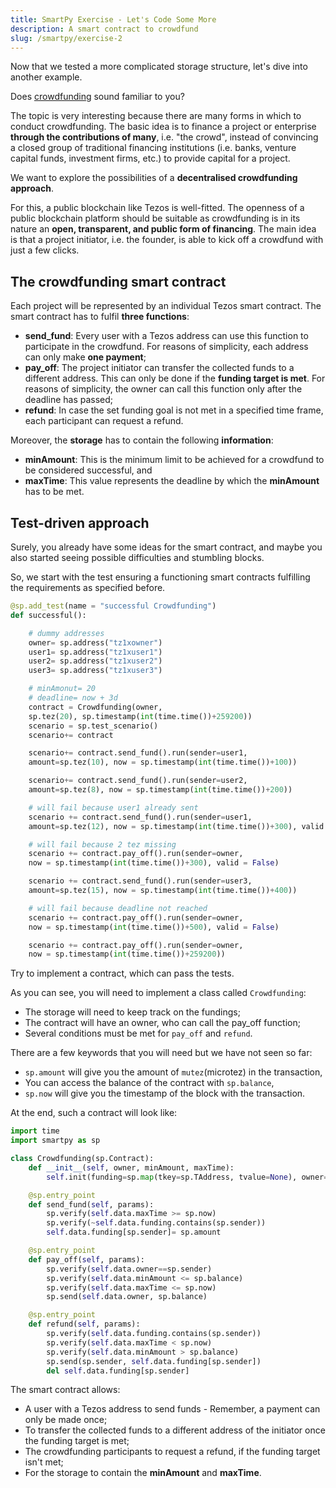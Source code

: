 ```yaml
---
title: SmartPy Exercise - Let's Code Some More
description: A smart contract to crowdfund
slug: /smartpy/exercise-2
---
```


Now that we tested a more complicated storage structure, let's dive into another example.

Does [crowdfunding](https://en.wikipedia.org/wiki/Crowdfunding) sound familiar to you?

The topic is very interesting because there are many forms in which to conduct crowdfunding. The basic idea is to finance a project or enterprise **through the contributions of many**, i.e. "the crowd", instead of convincing a closed group of traditional financing institutions (i.e. banks, venture capital funds, investment firms, etc.) to provide capital for a project.

We want to explore the possibilities of a **decentralised crowdfunding approach**.

For this, a public blockchain like Tezos is well-fitted. The openness of a public blockchain platform should be suitable as crowdfunding is in its nature an **open, transparent, and public form of financing**. The main idea is that a project initiator, i.e. the founder, is able to kick off a crowdfund with just a few clicks.

## The crowdfunding smart contract

Each project will be represented by an individual Tezos smart contract. The smart contract has to fulfil **three functions**:

* **send_fund**: Every user with a Tezos address can use this function to participate in the crowdfund. For reasons of simplicity, each address can only make **one payment**;
* **pay_off**: The project initiator can transfer the collected funds to a different address. This can only be done if the **funding target is met**. For reasons of simplicity, the owner can call this function only after the deadline has passed;
* **refund**: In case the set funding goal is not met in a specified time frame, each participant can request a refund.

Moreover, the **storage** has to contain the following **information**:

* **minAmount**: This is the minimum limit to be achieved for a crowdfund to be considered successful, and
* **maxTime**: This value represents the deadline by which the **minAmount** has to be met.

## Test-driven approach

Surely, you already have some ideas for the smart contract, and maybe you also started seeing possible difficulties and stumbling blocks.

So, we start with the test ensuring a functioning smart contracts fulfilling the requirements as specified before.

```python
@sp.add_test(name = "successful Crowdfunding")
def successful():

    # dummy addresses
    owner= sp.address("tz1xowner")
    user1= sp.address("tz1xuser1")
    user2= sp.address("tz1xuser2")
    user3= sp.address("tz1xuser3")

    # minAmonut= 20
    # deadline= now + 3d
    contract = Crowdfunding(owner, 
    sp.tez(20), sp.timestamp(int(time.time())+259200))
    scenario = sp.test_scenario()
    scenario+= contract

    scenario+= contract.send_fund().run(sender=user1, 
    amount=sp.tez(10), now = sp.timestamp(int(time.time())+100))

    scenario+= contract.send_fund().run(sender=user2, 
    amount=sp.tez(8), now = sp.timestamp(int(time.time())+200))

    # will fail because user1 already sent
    scenario += contract.send_fund().run(sender=user1, 
    amount=sp.tez(12), now = sp.timestamp(int(time.time())+300), valid = False)

    # will fail because 2 tez missing
    scenario += contract.pay_off().run(sender=owner, 
    now = sp.timestamp(int(time.time())+300), valid = False)

    scenario += contract.send_fund().run(sender=user3, 
    amount=sp.tez(15), now = sp.timestamp(int(time.time())+400))

    # will fail because deadline not reached
    scenario += contract.pay_off().run(sender=owner, 
    now = sp.timestamp(int(time.time())+500), valid = False)

    scenario += contract.pay_off().run(sender=owner, 
    now = sp.timestamp(int(time.time())+259200))
```

Try to implement a contract, which can pass the tests. 

As you can see, you will need to implement a class called `Crowdfunding`:

- The storage will need to keep track on the fundings;
- The contract will have an owner, who can call the pay_off function;
- Several conditions must be met for `pay_off` and `refund`.

There are a few keywords that you will need but we have not seen so far:
- `sp.amount` will give you the amount of `mutez`(microtez) in the transaction,
- You can access the balance of the contract with `sp.balance`,
- `sp.now` will give you the timestamp of the block with the transaction. 

At the end, such a contract will look like:

```python
import time
import smartpy as sp

class Crowdfunding(sp.Contract):
    def __init__(self, owner, minAmount, maxTime):
        self.init(funding=sp.map(tkey=sp.TAddress, tvalue=None), owner=owner, minAmount=minAmount, maxTime=maxTime)

    @sp.entry_point
    def send_fund(self, params):
        sp.verify(self.data.maxTime >= sp.now) 
        sp.verify(~self.data.funding.contains(sp.sender))
        self.data.funding[sp.sender]= sp.amount

    @sp.entry_point
    def pay_off(self, params):
        sp.verify(self.data.owner==sp.sender)
        sp.verify(self.data.minAmount <= sp.balance)
        sp.verify(self.data.maxTime <= sp.now)
        sp.send(self.data.owner, sp.balance)

    @sp.entry_point
    def refund(self, params):
        sp.verify(self.data.funding.contains(sp.sender))
        sp.verify(self.data.maxTime < sp.now)
        sp.verify(self.data.minAmount > sp.balance)
        sp.send(sp.sender, self.data.funding[sp.sender])
        del self.data.funding[sp.sender]

```

The smart contract allows:

* A user with a Tezos address to send funds - Remember, a payment can only be made once;
* To transfer the collected funds to a different address of the initiator once the funding target is met;
* The crowdfunding participants to request a refund, if the funding target isn't met;
* For the storage to contain the **minAmount** and **maxTime**.
